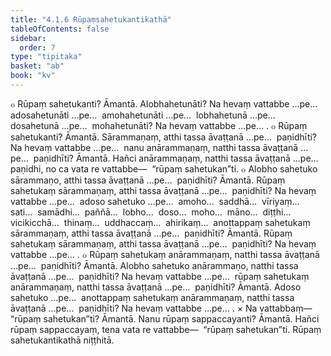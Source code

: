 ```yaml
---
title: "4.1.6 Rūpaṃsahetukantikathā"
tableOfContents: false
sidebar:
  order: 7
type: "tipitaka"
basket: "ab"
book: "kv"
---
```



<DynamicBreadcrumb />

<Division number="757" book="kv">

<Paragraph number="2398" book="kv">
๐ Rūpaṃ sahetukanti? Āmantā. Alobhahetunāti? Na hevaṃ vattabbe …pe…  adosahetunāti …pe…  amohahetunāti …pe…  lobhahetunā …pe…  dosahetunā …pe…  mohahetunāti? Na hevaṃ vattabbe …pe… .
</Paragraph>

<Paragraph number="2399" book="kv">
๐ Rūpaṃ sahetukanti? Āmantā. Sārammaṇaṃ, atthi tassa āvaṭṭanā …pe…  paṇidhīti? Na hevaṃ vattabbe …pe…  nanu anārammaṇaṃ, natthi tassa āvaṭṭanā …pe…  paṇidhīti? Āmantā. Hañci anārammaṇaṃ, natthi tassa āvaṭṭanā …pe…  paṇidhi, no ca vata re vattabbe—  “rūpaṃ sahetukan”ti.
</Paragraph>

</Division>
<Division number="758" book="kv">

<Paragraph number="2400" book="kv">
๐ Alobho sahetuko sārammaṇo, atthi tassa āvaṭṭanā …pe…  paṇidhīti? Āmantā. Rūpaṃ sahetukaṃ sārammaṇaṃ, atthi tassa āvaṭṭanā …pe…  paṇidhīti? Na hevaṃ vattabbe …pe…  adoso sahetuko …pe…  amoho…  saddhā…  vīriyaṃ…  sati…  samādhi…  paññā…  lobho…  doso…  moho…  māno…  diṭṭhi…  vicikicchā…  thinaṃ…  uddhaccaṃ…  ahirikaṃ…  anottappaṃ sahetukaṃ sārammaṇaṃ, atthi tassa āvaṭṭanā …pe…  paṇidhīti? Āmantā. Rūpaṃ sahetukaṃ sārammaṇaṃ, atthi tassa āvaṭṭanā …pe…  paṇidhīti? Na hevaṃ vattabbe …pe… .
</Paragraph>

<Paragraph number="2401" book="kv">
๐ Rūpaṃ sahetukaṃ anārammaṇaṃ, natthi tassa āvaṭṭanā …pe…  paṇidhīti? Āmantā. Alobho sahetuko anārammaṇo, natthi tassa āvaṭṭanā …pe…  paṇidhīti? Na hevaṃ vattabbe …pe…  rūpaṃ sahetukaṃ anārammaṇaṃ, natthi tassa āvaṭṭanā …pe…  paṇidhīti? Āmantā. Adoso sahetuko …pe…  anottappaṃ sahetukaṃ anārammaṇaṃ, natthi tassa āvaṭṭanā …pe…  paṇidhīti? Na hevaṃ vattabbe …pe… .
</Paragraph>

</Division>
<Division number="759" book="kv">

<Paragraph number="2402" book="kv">
× Na vattabbaṃ—  “rūpaṃ sahetukan”ti? Āmantā. Nanu rūpaṃ sappaccayanti? Āmantā. Hañci rūpaṃ sappaccayaṃ, tena vata re vattabbe—  “rūpaṃ sahetukan”ti.

</Paragraph>
</Division>

<Paragraph number="2403" type="center" book="kv">
Rūpaṃ sahetukantikathā niṭṭhitā.
</Paragraph>
